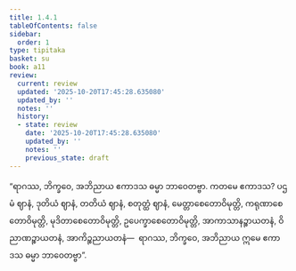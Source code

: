 ```yaml
---
title: 1.4.1
tableOfContents: false
sidebar:
  order: 1
type: tipitaka
basket: su
book: a11
review:
  current: review
  updated: '2025-10-20T17:45:28.635080'
  updated_by: ''
  notes: ''
  history:
  - state: review
    date: '2025-10-20T17:45:28.635080'
    updated_by: ''
    notes: ''
    previous_state: draft
---
```



<DynamicBreadcrumb />


<ReviewStatus review={frontmatter.review} showDetails={true} />

<HypothesisAnnotation frontmatter={frontmatter} />

<Division number="503" book="a11" e="ch" v="17">

<Paragraph number="226" book="a11">
“ရာဂဿ, ဘိက္ခဝေ, အဘိညာယ ဧကာဒသ ဓမ္မာ ဘာဝေတဗ္ဗာ. ကတမေ ဧကာဒသ? ပဌမံ ဈာနံ, ဒုတိယံ ဈာနံ, တတိယံ ဈာနံ, စတုတ္ထံ ဈာနံ, မေတ္တာစေတောဝိမုတ္တိ, ကရုဏာစေတောဝိမုတ္တိ, မုဒိတာစေတောဝိမုတ္တိ, ဥပေက္ခာစေတောဝိမုတ္တိ, အာကာသာနဉ္စာယတနံ, ဝိညာဏဉ္စာယတနံ, အာကိဉ္စညာယတနံ—  ရာဂဿ, ဘိက္ခဝေ, အဘိညာယ ဣမေ ဧကာဒသ ဓမ္မာ ဘာဝေတဗ္ဗာ”.
</Paragraph>
</Division>